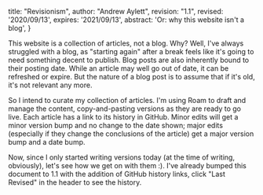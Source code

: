   title: "Revisionism",
  author: "Andrew Aylett",
  revision: "1.1",
  revised: '2020/09/13',
  expires: '2021/09/13',
  abstract: 'Or: why this website isn\'t a blog',
}


This website is a collection of articles, not a blog.  Why?  Well, I've always struggled with a blog, as "starting again" after a break feels like it's going to need something decent to publish.  Blog posts are also inherently bound to their posting date.  While an article may well go out of date, it can be refreshed or expire.  But the nature of a blog post is to assume that if it's old, it's not relevant any more.

So I intend to curate my collection of articles.  I'm using Roam to draft and manage the content, copy-and-pasting versions as they are ready to go live.  Each article has a link to its history in GitHub.  Minor edits will get a minor version bump and no change to the date shown; major edits (especially if they change the conclusions of the article) get a major version bump and a date bump.

Now, since I only started writing versions today (at the time of writing, obviously), let's see how we get on with them :).  I've already bumped this document to 1.1 with the addition of GitHub history links, click "Last Revised" in the header to see the history.
